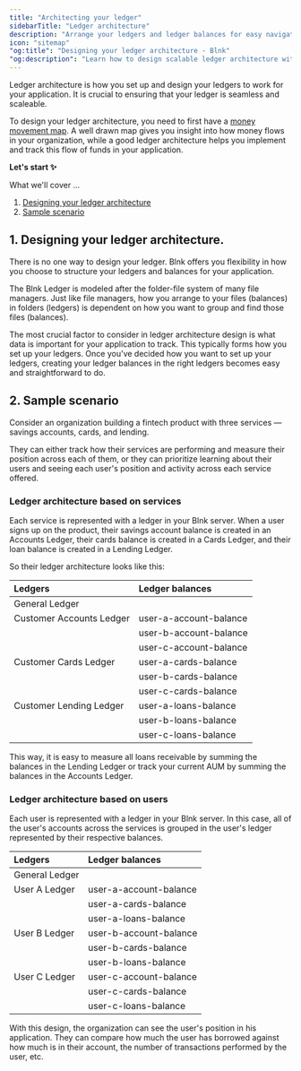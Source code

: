 ```yaml
---
title: "Architecting your ledger"
sidebarTitle: "Ledger architecture"
description: "Arrange your ledgers and ledger balances for easy navigation and scale."
icon: "sitemap"
"og:title": "Designing your ledger architecture - Blnk"
"og:description": "Learn how to design scalable ledger architecture with Blnk’s open-source ledger. Discover best practices for setting up ledgers and managing transactions in your fintech applications."
---
```



Ledger architecture is how you set up and design your ledgers to work for your application. It is crucial to ensuring that your ledger is seamless and scaleable.

To design your ledger architecture, you need to first have a [money movement map](money-movement-map). A well drawn map gives you insight into how money flows in your organization, while a good ledger architecture helps you implement and track this flow of funds in your application.

**Let's start ✨**

What we'll cover …

1. [Designing your ledger architecture](#1-designing-your-ledger-architecture)
2. [Sample scenario](#2-sample-scenario)

## 1. Designing your ledger architecture.

There is no one way to design your ledger. Blnk offers you flexibility in how you choose to structure your ledgers and balances for your application.

The Blnk Ledger is modeled after the folder-file system of many file managers. Just like file managers, how you arrange to your files (balances) in folders (ledgers) is dependent on how you want to group and find those files (balances). 

The most crucial factor to consider in ledger architecture design is what data is important for your application to track. This typically forms how you set up your ledgers. Once you've decided how you want to set up your ledgers, creating your ledger balances in the right ledgers becomes easy and straightforward to do.

## 2. Sample scenario

Consider an organization building a fintech product with three services — savings accounts, cards, and lending. 

They can either track how their services are performing and measure their position across each of them, or they can prioritize learning about their users and seeing each user's position and activity across each service offered.

### Ledger architecture based on services

Each service is represented with a ledger in your Blnk server. When a user signs up on the product, their savings account balance is created in an Accounts Ledger, their cards balance is created in a Cards Ledger, and their loan balance is created in a Lending Ledger.

So their ledger architecture looks like this:

| Ledgers | Ledger balances |
| :--- | :--- |
| General Ledger | |
| Customer Accounts Ledger | user-a-account-balance |
| | user-b-account-balance |
| | user-c-account-balance |
| Customer Cards Ledger | user-a-cards-balance |
| | user-b-cards-balance |
| | user-c-cards-balance |
| Customer Lending Ledger | user-a-loans-balance |
| | user-b-loans-balance |
| | user-c-loans-balance |

This way, it is easy to measure all loans receivable by summing the balances in the Lending Ledger or track your current AUM by summing the balances in the Accounts Ledger.

### Ledger architecture based on users

Each user is represented with a ledger in your Blnk server. In this case, all of the user's accounts across the services is grouped in the user's ledger represented by their respective balances. 

| Ledgers | Ledger balances |
| :--- | :--- |
|General Ledger | |
| User A Ledger | user-a-account-balance |
| | user-a-cards-balance |
| | user-a-loans-balance |
| User B Ledger | user-b-account-balance |
| | user-b-cards-balance |
| | user-b-loans-balance |
| User C Ledger | user-c-account-balance |
| | user-c-cards-balance |
| | user-c-loans-balance |

With this design, the organization can see the user's position in his application. They can compare how much the user has borrowed against how much is in their account, the number of transactions performed by the user, etc. 

<NeedHelp />